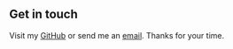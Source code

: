 ## Get in touch

Visit my [GitHub](https://github.com) or send me an [email](Mvjarrett92@gmail.com). Thanks for your time.
